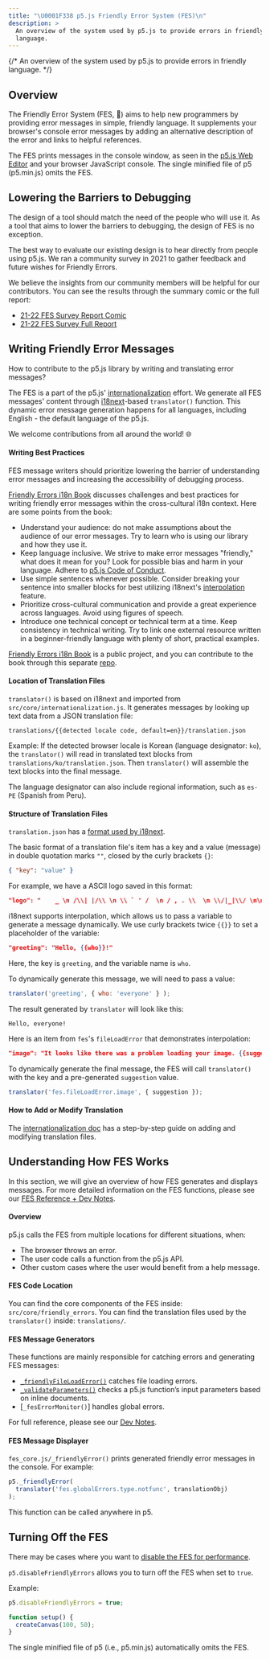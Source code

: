 ```yaml
---
title: "\U0001F338 p5.js Friendly Error System (FES)\n"
description: >
  An overview of the system used by p5.js to provide errors in friendly
  language.
---
```

{/* An overview of the system used by p5.js to provide errors in friendly language. */}



## Overview

The Friendly Error System (FES, 🌸) aims to help new programmers by providing error messages in simple, friendly language. It supplements your browser's console error messages by adding an alternative description of the error and links to helpful references.

The FES prints messages in the console window, as seen in the [p5.js Web Editor] and your browser JavaScript console. The single minified file of p5 (p5.min.js) omits the FES.

[p5.js Web Editor]: https://editor.p5js.org/

## Lowering the Barriers to Debugging

The design of a tool should match the need of the people who will use it. As a tool that aims to lower the barriers to debugging, the design of FES is no exception.

The best way to evaluate our existing design is to hear directly from people using p5.js. We ran a community survey in 2021 to gather feedback and future wishes for Friendly Errors.

We believe the insights from our community members will be helpful for our contributors. You can see the results through the summary comic or the full report:

* [21-22 FES Survey Report Comic]
* [21-22 FES Survey Full Report]

[21-22 FES Survey Report Comic]: https://almchung.github.io/p5jsFESsurvey/

[21-22 FES Survey Full Report]: https://observablehq.com/@almchung/p5-fes-21-survey

## Writing Friendly Error Messages

How to contribute to the p5.js library by writing and translating error messages?

The FES is a part of the p5.js' [internationalization] effort. We generate all FES messages' content through [i18next]-based `translator()` function. This dynamic error message generation happens for all languages, including English - the default language of the p5.js.

We welcome contributions from all around the world! 🌐

[internationalization]: https://github.com/processing/p5.js/blob/main/contributor_docs/archive/internationalization.md

[i18next]: https://www.i18next.com/

#### Writing Best Practices

FES message writers should prioritize lowering the barrier of understanding error messages and increasing the accessibility of debugging process.

[Friendly Errors i18n Book] discusses challenges and best practices for writing friendly error messages within the cross-cultural i18n context. Here are some points from the book:

* Understand your audience: do not make assumptions about the audience of our error messages. Try to learn who is using our library and how they use it.
* Keep language inclusive. We strive to make error messages "friendly," what does it mean for you? Look for possible bias and harm in your language. Adhere to [p5.js Code of Conduct].
* Use simple sentences whenever possible. Consider breaking your sentence into smaller blocks for best utilizing i18next's [interpolation] feature.
* Prioritize cross-cultural communication and provide a great experience across languages. Avoid using figures of speech.
* Introduce one technical concept or technical term at a time. Keep consistency in technical writing. Try to link one external resource written in a beginner-friendly language with plenty of short, practical examples.

[Friendly Errors i18n Book]: https://almchung.github.io/p5-fes-i18n-book/

[interpolation]: https://www.i18next.com/translation-function/interpolation

[p5.js Code of Conduct]: https://github.com/processing/p5.js/blob/main/CODE_OF_CONDUCT.md#p5js-code-of-conduct

[expert blind spots]: https://tilt.colostate.edu/TipsAndGuides/Tip/181

[Friendly Errors i18n Book] is a public project, and you can contribute to the book through this separate [repo].

[repo]: https://github.com/almchung/p5-fes-i18n-book

#### Location of Translation Files

`translator()` is based on i18next and imported from `src/core/internationalization.js`. It generates messages by looking up text data from a JSON translation file:

```
translations/{{detected locale code, default=en}}/translation.json
```

Example:
If the detected browser locale is Korean (language designator: `ko`), the `translator()` will read in translated text blocks from `translations/ko/translation.json`. Then `translator()` will assemble the text blocks into the final message.

The language designator can also include regional information, such as `es-PE` (Spanish from Peru).

#### Structure of Translation Files

`translation.json` has a [format used by i18next](https://www.i18next.com/misc/json-format).

The basic format of a translation file's item has a key and a value (message) in double quotation marks `""`, closed by the curly brackets `{}`:

```json
{ "key": "value" }
```

For example, we have a ASCII logo saved in this format:

```json
"logo": "    _ \n /\\| |/\\ \n \\ ` ' /  \n / , . \\  \n \\/|_|\\/ \n\n"
```

i18next supports interpolation, which allows us to pass a variable to generate a message dynamically. We use curly brackets twice `{{}}` to set a placeholder of the variable:

```json
"greeting": "Hello, {{who}}!"
```

Here, the key is `greeting`, and the variable name is `who`.

To dynamically generate this message, we will need to pass a value:

```JavaScript
translator('greeting', { who: 'everyone' } );
```

The result generated by `translator` will look like this:

```
Hello, everyone!
```

Here is an item from `fes`'s `fileLoadError` that demonstrates interpolation:

```json
"image": "It looks like there was a problem loading your image. {{suggestion}}"
```

To dynamically generate the final message, the FES will call `translator()` with the key and a pre-generated `suggestion` value.

```JavaScript
translator('fes.fileLoadError.image', { suggestion });
```

#### How to Add or Modify Translation

The [internationalization doc] has a step-by-step guide on adding and modifying translation files.

[internationalization doc]: https://github.com/processing/p5.js/blob/main/contributor_docs/archive/internationalization.md

## Understanding How FES Works

In this section, we will give an overview of how FES generates and displays messages. For more detailed information on the FES functions, please see our [FES Reference + Dev Notes].

[FES Reference + Dev Notes]: https://github.com/processing/p5.js/tree/main/src/core/friendly_errors#fes-reference-and-notes-from-developers

#### Overview

p5.js calls the FES from multiple locations for different situations, when:

* The browser throws an error.
* The user code calls a function from the p5.js API.
* Other custom cases where the user would benefit from a help message.

#### FES Code Location

You can find the core components of the FES inside:
`src/core/friendly_errors`.
You can find the translation files used by the `translator()` inside:
`translations/`.

#### FES Message Generators

These functions are mainly responsible for catching errors and generating FES messages:

* [`_friendlyFileLoadError()`] catches file loading errors.
* [`_validateParameters()`] checks a p5.js function’s input parameters based on inline documents.
* \[`_fesErrorMonitor()`] handles global errors.

For full reference, please see our [Dev Notes].

[`_friendlyFileLoadError()`]: ./fes_contribution_guide.md#_friendlyerror

[`_validateParameters()`]: ./fes_contribution_guide.md#_validateparameters

[`_fesErrorMontitor()`]: ./fes_contribution_guide.md#feserrormonitor

[Dev Notes]: ./fes_contribution_guide.md#-development-notes

#### FES Message Displayer

`fes_core.js/_friendlyError()` prints generated friendly error messages in the console. For example:

```JavaScript
p5._friendlyError(
  translator('fes.globalErrors.type.notfunc', translationObj)
);
```

This function can be called anywhere in p5.

## Turning Off the FES

There may be cases where you want to [disable the FES for performance].

`p5.disableFriendlyErrors` allows you to turn off the FES when set to `true`.

Example:

```JavaScript
p5.disableFriendlyErrors = true;

function setup() {
  createCanvas(100, 50);
}
```

The single minified file of p5 (i.e., p5.min.js) automatically omits the FES.

[disable the FES for performance]: https://github.com/processing/p5.js/wiki/Optimizing-p5.js-Code-for-Performance#disable-the-friendly-error-system-fes
